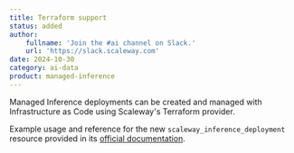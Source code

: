 ```yaml
---
title: Terraform support
status: added
author:
    fullname: 'Join the #ai channel on Slack.'
    url: 'https://slack.scaleway.com'
date: 2024-10-30
category: ai-data
product: managed-inference
---
```


Managed Inference deployments can be created and managed with Infrastructure as Code using Scaleway's Terraform provider. 

Example usage and reference for the new `scaleway_inference_deployment` resource provided in its [official documentation](https://registry.terraform.io/providers/scaleway/scaleway/latest/docs/resources/inference_deployment).

